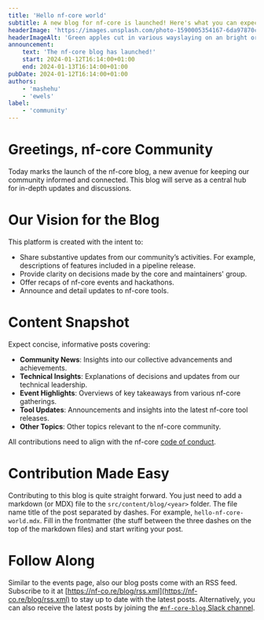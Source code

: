```yaml
---
title: 'Hello nf-core world'
subtitle: A new blog for nf-core is launched! Here's what you can expect.
headerImage: 'https://images.unsplash.com/photo-1590005354167-6da97870c757'
headerImageAlt: 'Green apples cut in various wayslaying on an bright orange surface'
announcement:
    text: 'The nf-core blog has launched!'
    start: 2024-01-12T16:14:00+01:00
    end: 2024-01-13T16:14:00+01:00
pubDate: 2024-01-12T16:14:00+01:00
authors:
    - 'mashehu'
    - 'ewels'
label:
    - 'community'
---
```


# Greetings, nf-core Community

Today marks the launch of the nf-core blog, a new avenue for keeping our community informed and connected.
This blog will serve as a central hub for in-depth updates and discussions.

# Our Vision for the Blog

This platform is created with the intent to:

-   Share substantive updates from our community’s activities. For example, descriptions of features included in a pipeline release.
-   Provide clarity on decisions made by the core and maintainers' group.
-   Offer recaps of nf-core events and hackathons.
-   Announce and detail updates to nf-core tools.

# Content Snapshot

Expect concise, informative posts covering:

-   **Community News**: Insights into our collective advancements and achievements.
-   **Technical Insights**: Explanations of decisions and updates from our technical leadership.
-   **Event Highlights**: Overviews of key takeaways from various nf-core gatherings.
-   **Tool Updates**: Announcements and insights into the latest nf-core tool releases.
-   **Other Topics**: Other topics relevant to the nf-core community.

All contributions need to align with the nf-core [code of conduct](https://nf-co.re/code_of_conduct).

# Contribution Made Easy

Contributing to this blog is quite straight forward. You just need to add a markdown (or MDX) file to the `src/content/blog/<year>` folder.
The file name title of the post separated by dashes. For example, `hello-nf-core-world.mdx`.
Fill in the frontmatter (the stuff between the three dashes on the top of the markdown files) and start writing your post.

# Follow Along

Similar to the events page, also our blog posts come with an RSS feed. Subscribe to it at [https://nf-co.re/blog/rss.xml](https://nf-co.re/blog/rss.xml) to stay up to date with the latest posts.
Alternatively, you can also receive the latest posts by joining the [`#nf-core-blog` Slack channel](https://nfcore.slack.com/archives/C06DP7N82V9).
